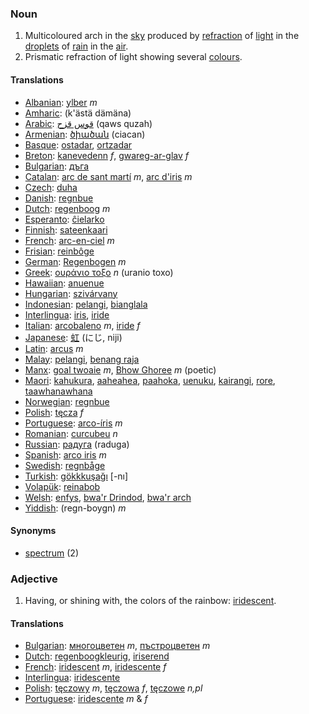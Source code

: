 ===Noun===

#Multicoloured arch in the [[sky]] produced by [[refraction]] of [[light]] in the [[droplet]]s of [[rain]] in the [[air]].
#Prismatic refraction of light showing several [[colour]]s.

====Translations====
*[[Albanian]]: [[ylber]] ''m''
*[[Amharic]]: [[]] (k'ästä dämäna)
*[[Arabic]]: [[قوس قزح]] (qaws quzah)
*[[Armenian]]: [[ծիածան]] (ciacan)
*[[Basque]]: [[ostadar]], [[ortzadar]]
*[[Breton]]: [[kanevedenn]] ''f'', [[gwareg-ar-glav]] ''f''
*[[Bulgarian]]: [[дъга]]
*[[Catalan]]: [[arc de sant martí]] ''m'', [[arc d'iris]] ''m''
*[[Czech]]: [[duha]]
*[[Danish]]: [[regnbue]]
*[[Dutch]]: [[regenboog]] ''m''
*[[Esperanto]]: [[ĉielarko]]
*[[Finnish]]: [[sateenkaari]]
*[[French]]: [[arc-en-ciel]] ''m''
*[[Frisian]]: [[reinbôge]]
*[[German]]: [[Regenbogen]] ''m''
*[[Greek]]: [[ουράνιο τοξο]] ''n'' (uranio toxo)
*[[Hawaiian]]: [[anuenue]]
*[[Hungarian]]: [[szivárvany]]
*[[Indonesian]]: [[pelangi]], [[bianglala]]
*[[Interlingua]]: [[iris]], [[iride]]
*[[Italian]]: [[arcobaleno]] ''m'', [[iride]] ''f''
*[[Japanese]]: [[虹]] (にじ, niji)
*[[Latin]]: [[arcus]] ''m''
*[[Malay]]: [[pelangi]], [[benang raja]]
*[[Manx]]: [[goal twoaie]] ''m'', [[Bhow Ghoree]] ''m'' (poetic)
*[[Maori]]: [[kahukura]], [[aaheahea]], [[paahoka]], [[uenuku]], [[kairangi]], [[rore]], [[taawhanawhana]]
*[[Norwegian]]: [[regnbue]]
*[[Polish]]: [[tęcza]] ''f''
*[[Portuguese]]: [[arco-íris]] ''m''
*[[Romanian]]: [[curcubeu]] ''n''
*[[Russian]]: [[радуга]] (raduga)
*[[Spanish]]: [[arco iris]] ''m''
*[[Swedish]]: [[regnbåge]]
*[[Turkish]]: [[gökkkuşağı]] [-nı]
*[[Volapük]]: [[reinabob]]
*[[Welsh]]: [[enfys]], [[bwa'r Drindod]], [[bwa'r arch]]
*[[Yiddish]]: [[]] (regn-boygn) ''m''

====Synonyms====
*[[spectrum]] (2)

===Adjective===
# Having, or shining with, the colors of the rainbow: [[iridescent]].

====Translations====
*[[Bulgarian]]: [[многоцветен]] ''m'', [[пъстроцветен]] ''m''
*[[Dutch]]: [[regenboogkleurig]], [[iriserend]]
*[[French]]: [[iridescent]] ''m'', [[iridescente]] ''f''
*[[Interlingua]]: [[iridescente]]
*[[Polish]]: [[tęczowy]] ''m'', [[tęczowa]] ''f'', [[tęczowe]] ''n,pl''
*[[Portuguese]]: [[iridescente]] ''m'' & ''f''